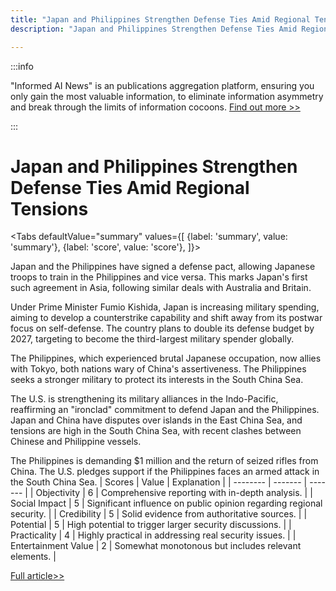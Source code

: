 ```yaml
---
title: "Japan and Philippines Strengthen Defense Ties Amid Regional Tensions"
description: "Japan and Philippines Strengthen Defense Ties Amid Regional Tensions"

---
```



:::info

"Informed AI News" is an publications aggregation platform, ensuring you only gain the most valuable information, to eliminate information asymmetry and break through the limits of information cocoons.  [Find out more >>](/)

:::

# Japan and Philippines Strengthen Defense Ties Amid Regional Tensions


<Tabs
	defaultValue="summary"
	values={[
	{label: 'summary', value: 'summary'},
	{label: 'score', value: 'score'},
]}>
<TabItem value="summary">


Japan and the Philippines have signed a defense pact, allowing Japanese troops to train in the Philippines and vice versa. This marks Japan's first such agreement in Asia, following similar deals with Australia and Britain.

Under Prime Minister Fumio Kishida, Japan is increasing military spending, aiming to develop a counterstrike capability and shift away from its postwar focus on self-defense. The country plans to double its defense budget by 2027, targeting to become the third-largest military spender globally.

The Philippines, which experienced brutal Japanese occupation, now allies with Tokyo, both nations wary of China's assertiveness. The Philippines seeks a stronger military to protect its interests in the South China Sea.

The U.S. is strengthening its military alliances in the Indo-Pacific, reaffirming an "ironclad" commitment to defend Japan and the Philippines. Japan and China have disputes over islands in the East China Sea, and tensions are high in the South China Sea, with recent clashes between Chinese and Philippine vessels.

The Philippines is demanding $1 million and the return of seized rifles from China. The U.S. pledges support if the Philippines faces an armed attack in the South China Sea.
</TabItem>
<TabItem value="score">
	| Scores     | Value   | Explanation |
	| -------- | ------- | ------- |
	| Objectivity  | 6    | Comprehensive reporting with in-depth analysis.    |
	| Social Impact | 5     | Significant influence on public opinion regarding regional security.    |
	| Credibility    | 5    | Solid evidence from authoritative sources.    |
	| Potential    | 5    | High potential to trigger larger security discussions.    |
	| Practicality    | 4    | Highly practical in addressing real security issues.    |
	| Entertainment Value    | 2    | Somewhat monotonous but includes relevant elements.    |
</TabItem>
</Tabs>

[Full article>>](https://apnews.com/article/japan-philippines-reciprocal-access-agreement-0e37d57563d475d7507f1647b440e4c2)
